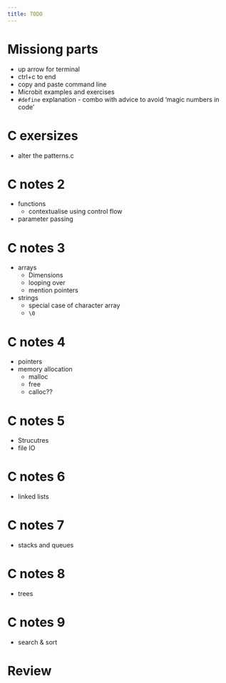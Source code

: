 ```yaml
---
title: TODO
---
```


# Missiong parts
- up arrow for terminal
- ctrl+c to end
- copy and paste command line
- Microbit examples and exercises
- `#define`  explanation - combo with advice to avoid 'magic numbers in code'


# C exersizes

- alter the patterns.c

#  C notes 2
- functions
    - contextualise using control flow
- parameter passing

# C notes 3
- arrays
    - Dimensions
    - looping over
    - mention pointers
- strings
    - special case of character array
    - `\0`

# C notes 4
- pointers 
- memory allocation
    - malloc
    - free
    - calloc??

# C notes 5
- Strucutres
- file IO

# C notes 6
- linked lists

# C notes 7
- stacks and queues

# C notes 8
- trees

# C notes 9
- search & sort 

# Review
